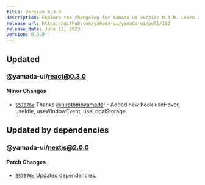 ```yaml
---
title: Version 0.3.0
description: Explore the changelog for Yamada UI version 0.3.0. Learn about the latest features, bug fixes, and improvements.
release_url: https://github.com/yamada-ui/yamada-ui/pull/103
release_date: June 12, 2023
version: 0.3.0
---
```


## Updated

### @yamada-ui/react@0.3.0

#### Minor Changes

- [`557676e`](https://github.com/hirotomoyamada/yamada-ui/commit/557676e5ac3354571de1adeb5a58c75ba0ac1b5c) Thanks [@hirotomoyamada](https://github.com/hirotomoyamada)! - Added new hook useHover, useIdle, useWindowEvent, useLocalStorage.

## Updated by dependencies

### @yamada-ui/nextjs@2.0.0

#### Patch Changes

- [`557676e`](https://github.com/hirotomoyamada/yamada-ui/commit/557676e5ac3354571de1adeb5a58c75ba0ac1b5c) Updated dependencies.
